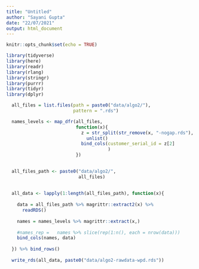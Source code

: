 ```yaml
---
title: "Untitled"
author: "Sayani Gupta"
date: "22/07/2021"
output: html_document
---
```


```r
knitr::opts_chunk$set(echo = TRUE)
```


```r
library(tidyverse)
library(here)
library(readr)
library(rlang)
library(stringr)
library(purrr)
library(tidyr)
library(dplyr)

  all_files = list.files(path = paste0("data/algo2/"), 
                         pattern = ".rds")

  names_levels <- map_dfr(all_files, 
                          function(x){
                            z = str_split(str_remove(x, "-nogap.rds"), "-") %>% 
                              unlist()
                            bind_cols(customer_serial_id = z[2]
                                      )
                          })

  
  all_files_path <- paste0("data/algo2/",
                           all_files)  
  
  
  all_data <- lapply(1:length(all_files_path), function(x){
    
    data = all_files_path %>% magrittr::extract2(x) %>% 
      readRDS()
    
    names = names_levels %>% magrittr::extract(x,)
    
    #names_rep =   names %>% slice(rep(1:n(), each = nrow(data)))
    bind_cols(names, data)
    
  }) %>% bind_rows()
  
  write_rds(all_data, paste0("data/algo2-rawdata-wpd.rds"))
```

